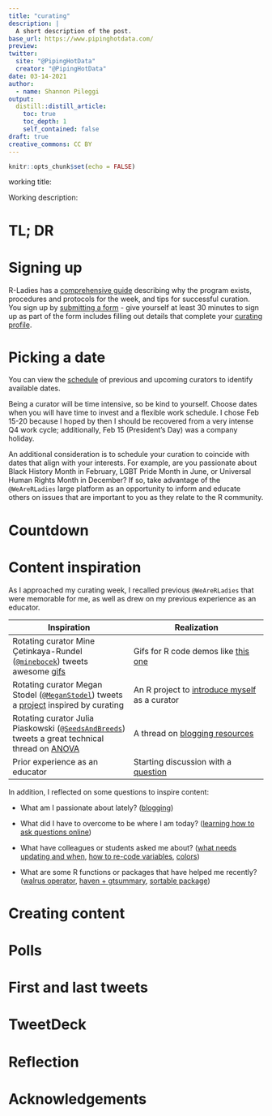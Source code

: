 ```yaml
---
title: "curating"
description: |
  A short description of the post.
base_url: https://www.pipinghotdata.com/
preview: 
twitter:
  site: "@PipingHotData"
  creator: "@PipingHotData"
date: 03-14-2021
author:
  - name: Shannon Pileggi
output:
  distill::distill_article:
    toc: true
    toc_depth: 1
    self_contained: false
draft: true
creative_commons: CC BY
---
```


```r
knitr::opts_chunk$set(echo = FALSE)
```


working title:

Working description:

# TL; DR

# Signing up

R-Ladies has a [comprehensive guide](https://guide.rladies.org/rocur/about/){target="_blank"} describing why the program exists, procedures and protocols for the week, and 
tips for successful curation. You sign up by [submitting a form](https://docs.google.com/forms/d/e/1FAIpQLSevtboT8TNjz87qe5HZzuBHuY0aNteaZNF5e2xFQXtSeU0c0w/viewform){target="_blank"} - give yourself at least 30 minutes to sign up as part of the
form includes filling out details that complete your [curating profile](https://twitter.com/WeAreRLadies/status/1361139211819180032){target="_blank"}.

# Picking a date

You can view the [schedule](https://docs.google.com/spreadsheets/d/1pmphnR9EinGuAKbVqGzMIt6cWYmHNbeFVzaKJB59JdY/edit#gid=1429703967){target="_blank"} of previous and upcoming curators to identify available dates.  

Being a curator will be time intensive, so be kind to yourself. Choose dates when you will have time to invest and a flexible work schedule. I chose Feb 15-20 
because I hoped by then I should be recovered from a very intense Q4 work cycle;
additionally, Feb 15 (President's Day) was a company holiday.

An additional consideration is to schedule your curation to coincide with dates that align with your interests. For example, are you passionate about Black History Month in February, LGBT Pride Month in June, or Universal Human Rights Month in December? 
If so, take advantage of the `@WeAreRLadies` large platform as an opportunity to inform and educate others on issues that are important to you as they relate to the 
R community.

# Countdown

# Content inspiration

As I approached my curating week, I recalled previous `@WeAreRLadies` that were
memorable for me, as well as drew on my previous experience as an educator.

| Inspiration  | Realization               |
|---------------------|-----------------------|
| Rotating curator Mine Çetinkaya-Rundel ([`@minebocek`](https://twitter.com/minebocek){target="_blank"}) tweets awesome [gifs](https://twitter.com/WeAreRLadies/status/1064704918102163457){target="_blank"}| Gifs for R code demos like [this one](https://twitter.com/WeAreRLadies/status/1361802517735178243){target="_blank"}  |
| Rotating curator Megan Stodel ([`@MeganStodel`](https://twitter.com/MeganStodel){target="_blank"}) tweets a [project](https://twitter.com/WeAreRLadies/status/1313177623128944645){target="_blank"} inspired by curating | An R project to [introduce myself](https://twitter.com/WeAreRLadies/status/1361286341317779456){target="_blank"} as a curator |
|Rotating curator Julia Piaskowski ([`@SeedsAndBreeds`](https://twitter.com/SeedsAndBreeds){target="_blank"}) tweets a great technical thread on [ANOVA](https://twitter.com/WeAreRLadies/status/1223790298024726528){target="_blank"} | A thread on [blogging resources](https://twitter.com/WeAreRLadies/status/1363144545677017089){target="_blank"} |
| Prior experience as an educator | Starting discussion with a [question](https://twitter.com/WeAreRLadies/status/1361332603274612739){target="_blank"} |

In addition, I reflected on some questions to inspire content:

* What am I passionate about lately? ([blogging](https://twitter.com/WeAreRLadies/status/1363144545677017089){target="_blank"})

* What did I have to overcome to be where I am today? ([learning how to ask questions online](https://twitter.com/WeAreRLadies/status/1362370580708790274){target="_blank"})

* What have colleagues or students asked me about? ([what needs updating and when](https://twitter.com/WeAreRLadies/status/1362114431090573315){target="_blank"},
[how to re-code variables](https://twitter.com/WeAreRLadies/status/1362450901445865472){target="_blank"}, [colors](https://twitter.com/WeAreRLadies/status/1363286037846511616){target="_blank"})

* What are some R functions or packages that have helped me recently? ([walrus operator](https://twitter.com/WeAreRLadies/status/1361802517735178243){target="_blank"}, [haven + gtsummary](https://twitter.com/WeAreRLadies/status/1363186751133667330){target="_blank"}, [sortable package](https://twitter.com/WeAreRLadies/status/1361418527870132226){target="_blank"})



# Creating content

# Polls

# First and last tweets

# TweetDeck

# Reflection

# Acknowledgements

